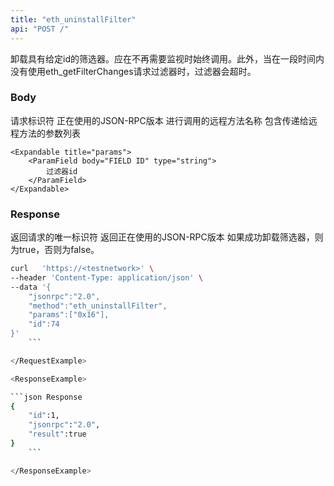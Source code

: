 ```yaml
---
title: "eth_uninstallFilter"
api: "POST /"
---
```


卸载具有给定id的筛选器。应在不再需要监视时始终调用。此外，当在一段时间内没有使用eth_getFilterChanges请求过滤器时，过滤器会超时。
### Body

<ParamField body="id" type="number" placeholder="1">
  请求标识符
</ParamField>

<ParamField body="jsonrpc" type="string" placeholder="2.0">
  正在使用的JSON-RPC版本
</ParamField>

<ParamField body="method" type="string" placeholder="eth_uninstallFilter">
  进行调用的远程方法名称
</ParamField>

<ParamField body="params" type="array">
    包含传递给远程方法的参数列表

    <Expandable title="params">
        <ParamField body="FIELD ID" type="string">
            过滤器id
        </ParamField>
    </Expandable>

</ParamField>

### Response

<ResponseField name="id" type="number">
    返回请求的唯一标识符
</ResponseField>

<ResponseField name="jsonrpc" type="string">
    返回正在使用的JSON-RPC版本
</ResponseField>

<ResponseField name="success" type="boolean">
    如果成功卸载筛选器，则为true，否则为false。
</ResponseField>

<RequestExample>

```bash Example Request
curl   'https://<testnetwork>' \
--header 'Content-Type: application/json' \
--data '{
    "jsonrpc":"2.0",
    "method":"eth_uninstallFilter",
    "params":["0x16"],
    "id":74
}'
    ```

</RequestExample>

<ResponseExample>

```json Response
{
    "id":1,
    "jsonrpc":"2.0",
    "result":true
}
    ```

</ResponseExample>